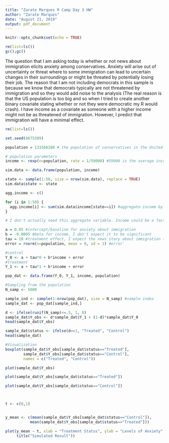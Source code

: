 ---
title: "Zarate Marques R Camp Day 3 HW"
author: "Zarate Marques"
date: "August 21, 2019"
output: pdf_document
---

```{r setup, include=FALSE}
knitr::opts_chunk$set(echo = TRUE)
```


```{r}
rm(list=ls()) 
gc();gc()
```
  The question that I am asking today is whether or not news about immigration elicits anxiety among conservatives. Anxiety will arise out of uncertainty or threat where to some immigration can lead to uncertain changes in their surroundings or might be threated by potentially losing their job. The reason that I am not including democrats in this sample is because we know that democrats typically are not threatened by immigration and so they would add noise to the analysis (The real reason is that the US population is too big and so when I tried to create another binary covariate stating whether or not they were democratic my R would crash). I have income as a covariate as someone with a higher income might not be as threatened of immigration. However, I predict that immigration will have a minimal effect. 
  
```{r}
rm(list=ls())

set.seed(8675309)

population = 131566280 # the population of conservatives in the United States

# population parameters
income <- rexp(n=population, rate = 1/59000) #59000 is the average income in US

sim.data <- data.frame(population, income)

state <- sample(1:50, size = nrow(sim.data), replace = TRUE)
sim.data$state <- state

agg.income <- c()

for (i in 1:50) {
  agg.income[i] <- sum(sim.data$income[state==i]) #aggregate income by state
}

# I don't actually need this aggregate variable. Income could be a factor but not aggregate income

a = 0.05 #intercept/baseline for anxiety about immigration
b = -0.0005 #beta for income, I don't expect it to be significant
tau = 10 #treatment effect, I expect the news story about immigration to increase anxiety
error = rnorm(n=population, mean = 0, sd = 1) #error'

#control
Y_0 <- a + tau*0 + b*income + error
#treatment
Y_1 <- a + tau*1 + b*income + error

pop_dat <- data.frame(Y_0, Y_1, income, population)

#Sampling from the population
N_samp <- 5000

sample_ind <- sample(1:nrow(pop_dat), size = N_samp) #sample index
sample_dat <- pop_dat[sample_ind,]

d <- ifelse(runif(N_samp)<=.5, 1, 0)
sample_dat$Y_obs <- d*sample_dat$Y_1 + (1-d)*sample_dat$Y_0
head(sample_dat$Y_obs)

sample_dat$status <- ifelse(d==1, "Treated", "Control")
head(sample_dat)

#Visualization
boxplot(sample_dat$Y_obs[sample_dat$status=="Treated"],
        sample_dat$Y_obs[sample_dat$status=="Control"],
        names = c("Treated", "Control"))

plot(sample_dat$Y_obs)

plot(sample_dat$Y_obs[sample_dat$status=="Treated"])

plot(sample_dat$Y_obs[sample_dat$status=="Control"])



t <- c(0,1)


y_mean <- c(mean(sample_dat$Y_obs[sample_dat$status=="Control"]),
           mean(sample_dat$Y_obs[sample_dat$status=="Treated"]))

plot(y_mean ~ t, xlab = "Treatment Status", ylab = "Levels of Anxiety",
     title("Simulated Result"))

```
  

